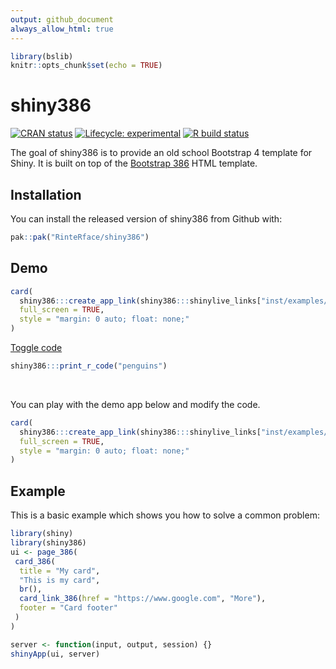 ```yaml
---
output: github_document
always_allow_html: true
---
```


```r
library(bslib)
knitr::opts_chunk$set(echo = TRUE)
```

# shiny386

<!-- badges: start -->
[![CRAN status](https://www.r-pkg.org/badges/version/shiny386)](https://CRAN.R-project.org/package=shiny386)
[![Lifecycle: experimental](https://img.shields.io/badge/lifecycle-experimental-orange.svg)](https://www.tidyverse.org/lifecycle/#experimental)
[![R build status](https://github.com/RinteRface/shiny386/workflows/R-CMD-check/badge.svg)](https://github.com/RinteRface/shiny386/actions)
<!-- badges: end -->

The goal of shiny386 is to provide an old school Bootstrap 4 template for Shiny. It is built on top of the [Bootstrap 386](http://kristopolous.github.io/BOOTSTRA.386/demo.html) HTML template.

## Installation

You can install the released version of shiny386 from Github with:

``` r
pak::pak("RinteRface/shiny386")
```

## Demo

```r
card(
  shiny386:::create_app_link(shiny386:::shinylive_links["inst/examples/shinylive/penguins"], header = FALSE),
  full_screen = TRUE,
  style = "margin: 0 auto; float: none;"
)
```

<p class="text-center mt-2">
<a 
class="btn btn-primary" 
data-bs-toggle="collapse" 
href="#demo-code" 
role="button" 
aria-expanded="false" 
aria-controls="demo-code">
Toggle code
</a>
</p>

<div class="collapse" id="demo-code">
```r
shiny386:::print_r_code("penguins")
```
</div>

<br/>

You can play with the demo app below and modify the code.

```r
card(
  shiny386:::create_app_link(shiny386:::shinylive_links["inst/examples/shinylive/basic"], mode = "editor"),
  full_screen = TRUE,
  style = "margin: 0 auto; float: none;"
)
```

## Example

This is a basic example which shows you how to solve a common problem:

``` r
library(shiny)
library(shiny386)
ui <- page_386(
 card_386(
  title = "My card",
  "This is my card",
  br(),
  card_link_386(href = "https://www.google.com", "More"),
  footer = "Card footer"
 )
)

server <- function(input, output, session) {}
shinyApp(ui, server)
```